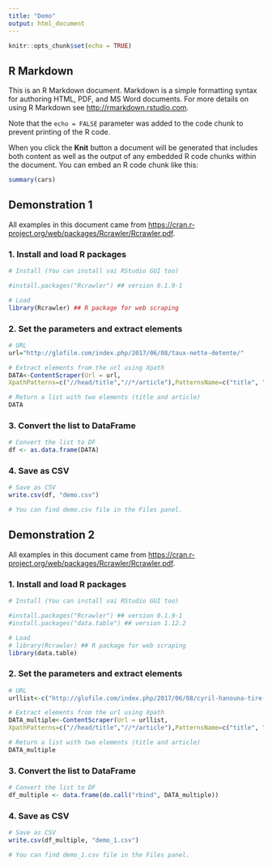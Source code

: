 ```yaml
---
title: "Demo"
output: html_document
---
```


```r
knitr::opts_chunk$set(echo = TRUE)
```

## R Markdown

This is an R Markdown document. Markdown is a simple formatting syntax for authoring HTML, PDF, and MS Word documents. For more details on using R Markdown see <http://rmarkdown.rstudio.com>.

Note that the `echo = FALSE` parameter was added to the code chunk to prevent printing of the R code.

When you click the **Knit** button a document will be generated that includes both content as well as the output of any embedded R code chunks within the document. You can embed an R code chunk like this:

```r
summary(cars)
```

## Demonstration 1

All examples in this document came from <https://cran.r-project.org/web/packages/Rcrawler/Rcrawler.pdf>.

### 1. Install and load R packages

```r
# Install (You can install vai RStudio GUI too)

#install.packages("Rcrawler") ## version 0.1.9-1

# Load
library(Rcrawler) ## R package for web scraping
```

### 2. Set the parameters and extract elements
```r
# URL
url="http://glofile.com/index.php/2017/06/08/taux-nette-detente/"

# Extract elements from the url using Xpath
DATA<-ContentScraper(Url = url,
XpathPatterns=c("//head/title","//*/article"),PatternsName=c("title", "article"))

# Return a list with two elements (title and article)
DATA
```

### 3. Convert the list to DataFrame
```r

# Convert the list to DF
df <- as.data.frame(DATA)
```

### 4. Save as CSV
```r

# Save as CSV
write.csv(df, "demo.csv")

# You can find demo.csv file in the Files panel.
```

## Demonstration 2

All examples in this document came from <https://cran.r-project.org/web/packages/Rcrawler/Rcrawler.pdf>.

### 1. Install and load R packages

```r
# Install (You can install vai RStudio GUI too)

#install.packages("Rcrawler") ## version 0.1.9-1
#install.packages("data.table") ## version 1.12.2

# Load
# library(Rcrawler) ## R package for web scraping
library(data.table)
```

### 2. Set the parameters and extract elements
```r
# URL
urllist<-c("http://glofile.com/index.php/2017/06/08/cyril-hanouna-tire-a-boulets-rouges-sur-le-csa/","http://glofile.com/index.php/2017/06/08/placements-quelles-solutions-pour-doper/","http://glofile.com/index.php/2017/06/08/paris-un-concentre-de-suspens/")

# Extract elements from the url using Xpath
DATA_multiple<-ContentScraper(Url = urllist,
XpathPatterns=c("//head/title","//*/article"),PatternsName=c("title", "article"))

# Return a list with two elements (title and article)
DATA_multiple
```

### 3. Convert the list to DataFrame
```r

# Convert the list to DF
df_multiple <- data.frame(do.call("rbind", DATA_multiple))

```


### 4. Save as CSV
```r

# Save as CSV
write.csv(df_multiple, "demo_1.csv")

# You can find demo_1.csv file in the Files panel.
```